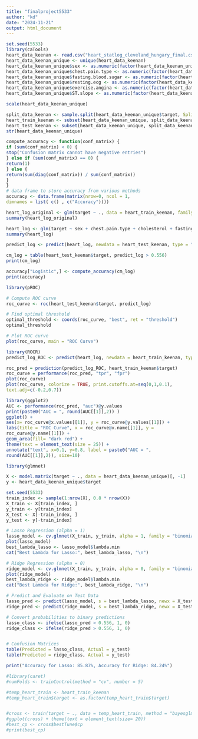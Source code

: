 ---
title: "finalproject5533"
author: "kd"
date: "2024-11-21"
output: html_document
---

```{r}
set.seed(5533)
library(caTools)
heart_data_keenan <- read.csv("heart_statlog_cleveland_hungary_final.csv")
heart_data_keenan_unique <- unique(heart_data_keenan)
heart_data_keenan_unique$sex <- as.numeric(factor(heart_data_keenan_unique$sex))
heart_data_keenan_unique$chest.pain.type <- as.numeric(factor(heart_data_keenan_unique$chest.pain.type))
heart_data_keenan_unique$fasting.blood.sugar <- as.numeric(factor(heart_data_keenan_unique$fasting.blood.sugar))
heart_data_keenan_unique$resting.ecg <- as.numeric(factor(heart_data_keenan_unique$resting.ecg))
heart_data_keenan_unique$exercise.angina <- as.numeric(factor(heart_data_keenan_unique$exercise.angina))
heart_data_keenan_unique$ST.slope <- as.numeric(factor(heart_data_keenan_unique$ST.slope))

scale(heart_data_keenan_unique)

split_data_keenan <- sample.split(heart_data_keenan_unique$target, SplitRatio = 0.8)
heart_train_keenan <- subset(heart_data_keenan_unique, split_data_keenan == TRUE)
heart_test_keenan <- subset(heart_data_keenan_unique, split_data_keenan == FALSE)
str(heart_data_keenan_unique)
```

```{r}
compute_accuracy <- function(conf_matrix) {
if (sum(conf_matrix) < 0) {
stop("Confusion matrix cannot have negative entries")
} else if (sum(conf_matrix) == 0) {
return(1)
} else {
return(sum(diag(conf_matrix)) / sum(conf_matrix))
}
}
# data frame to store accuracy from various methods
accuracy <- data.frame(matrix(nrow=0, ncol = 1,
dimnames = list( c() , c("Accuracy"))))
```

```{r}
heart_log_original <- glm(target ~ ., data = heart_train_keenan, family = binomial)
summary(heart_log_original)
```

```{r}
heart_log <- glm(target ~ sex + chest.pain.type + cholesterol + fasting.blood.sugar + max.heart.rate + exercise.angina + oldpeak + ST.slope, data = heart_train_keenan, family = binomial)
summary(heart_log)
```


```{r}
predict_log <- predict(heart_log, newdata = heart_test_keenan, type = "response")

cm_log = table(heart_test_keenan$target, predict_log > 0.556)
print(cm_log)
```

```{r}
accuracy["Logistic",] <- compute_accuracy(cm_log)
print(accuracy)
```

```{r}
library(pROC)

# Compute ROC curve
roc_curve <- roc(heart_test_keenan$target, predict_log)

# Find optimal threshold
optimal_threshold <- coords(roc_curve, "best", ret = "threshold")
optimal_threshold

# Plot ROC curve
plot(roc_curve, main = "ROC Curve")
```

```{r}
library(ROCR)
predict_log_ROC <- predict(heart_log, newdata = heart_train_keenan, type = "response")

roc_pred = prediction(predict_log_ROC, heart_train_keenan$target)
roc_curve = performance(roc_pred, "tpr", "fpr")
plot(roc_curve)
plot(roc_curve, colorize = TRUE, print.cutoffs.at=seq(0,1,0.1),
text.adj=c(-0.2,0.7))
```

```{r}
library(ggplot2)
AUC <- performance(roc_pred, "auc")@y.values
print(paste0("AUC = ", round(AUC[[1]],2)) )
ggplot() +
aes(x= roc_curve@x.values[[1]], y = roc_curve@y.values[[1]]) +
labs(title = "ROC Curve", x = roc_curve@x.name[[1]], y =
roc_curve@y.name[[1]]) +
geom_area(fill= "dark red") +
theme(text = element_text(size = 25)) +
annotate("text", x=0.1, y=0.8, label = paste0("AUC = ",
round(AUC[[1]],2)), size=10)
```


```{r}
library(glmnet)

X <- model.matrix(target ~ ., data = heart_data_keenan_unique)[, -1]
y <- heart_data_keenan_unique$target

set.seed(5533)
train_index <- sample(1:nrow(X), 0.8 * nrow(X))
X_train <- X[train_index, ]
y_train <- y[train_index]
X_test <- X[-train_index, ]
y_test <- y[-train_index]

# Lasso Regression (alpha = 1)
lasso_model <- cv.glmnet(X_train, y_train, alpha = 1, family = "binomial")
plot(lasso_model)
best_lambda_lasso <- lasso_model$lambda.min
cat("Best Lambda for Lasso:", best_lambda_lasso, "\n")

# Ridge Regression (alpha = 0)
ridge_model <- cv.glmnet(X_train, y_train, alpha = 0, family = "binomial")
plot(ridge_model)
best_lambda_ridge <- ridge_model$lambda.min
cat("Best Lambda for Ridge:", best_lambda_ridge, "\n")

# Predict and Evaluate on Test Data
lasso_pred <- predict(lasso_model, s = best_lambda_lasso, newx = X_test, type = "response")
ridge_pred <- predict(ridge_model, s = best_lambda_ridge, newx = X_test, type = "response")

# Convert probabilities to binary predictions
lasso_class <- ifelse(lasso_pred > 0.556, 1, 0)
ridge_class <- ifelse(ridge_pred > 0.556, 1, 0)


# Confusion Matrices
table(Predicted = lasso_class, Actual = y_test)
table(Predicted = ridge_class, Actual = y_test)

print("Accuracy for Lasso: 85.87%, Accuracy for Ridge: 84.24%")
```


```{r}
#library(caret)
#numFolds <- trainControl(method = "cv", number = 5)

#temp_heart_train <- heart_train_keenan
#temp_heart_train$target <- as.factor(temp_heart_train$target)


#cross <- train(target ~ ., data = temp_heart_train, method = "bayesglm", trControl = numFolds, tuneGrid = cpGrid)
#ggplot(cross) + theme(text = element_text(size= 20))
#best_cp <- cross$bestTune$cp
#print(best_cp)
```
